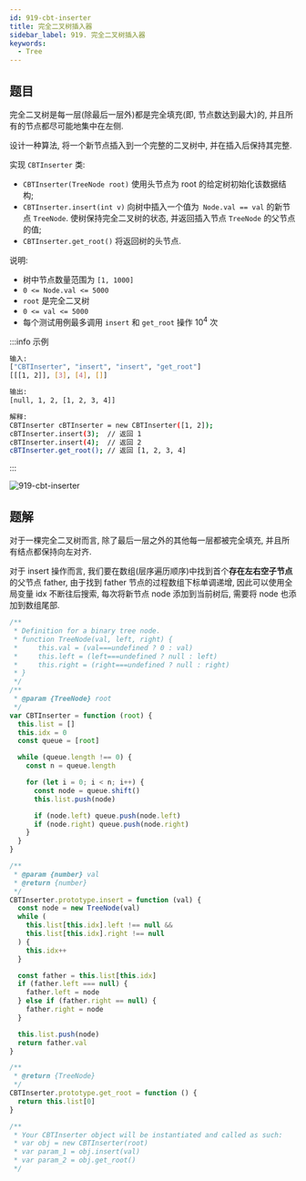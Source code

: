 ```yaml
---
id: 919-cbt-inserter
title: 完全二叉树插入器
sidebar_label: 919. 完全二叉树插入器
keywords:
  - Tree
---
```


## 题目

完全二叉树是每一层(除最后一层外)都是完全填充(即, 节点数达到最大)的, 并且所有的节点都尽可能地集中在左侧.

设计一种算法, 将一个新节点插入到一个完整的二叉树中, 并在插入后保持其完整.

实现 `CBTInserter` 类:

- `CBTInserter(TreeNode root)` 使用头节点为 root 的给定树初始化该数据结构;
- `CBTInserter.insert(int v)` 向树中插入一个值为` Node.val == val` 的新节点 `TreeNode`. 使树保持完全二叉树的状态, 并返回插入节点 `TreeNode` 的父节点的值;
- `CBTInserter.get_root()` 将返回树的头节点.

说明:

- 树中节点数量范围为 `[1, 1000] `
- `0 <= Node.val <= 5000`
- `root` 是完全二叉树
- `0 <= val <= 5000`
- 每个测试用例最多调用 `insert` 和 `get_root` 操作 10<sup>4</sup> 次

:::info 示例

```bash
输入:
["CBTInserter", "insert", "insert", "get_root"]
[[[1, 2]], [3], [4], []]

输出:
[null, 1, 2, [1, 2, 3, 4]]

解释:
CBTInserter cBTInserter = new CBTInserter([1, 2]);
cBTInserter.insert(3);  // 返回 1
cBTInserter.insert(4);  // 返回 2
cBTInserter.get_root(); // 返回 [1, 2, 3, 4]
```

:::

![919-cbt-inserter](../../static/img/919-cbt-inserter.jpg)

## 题解

对于一棵完全二叉树而言, 除了最后一层之外的其他每一层都被完全填充, 并且所有结点都保持向左对齐.

对于 insert 操作而言, 我们要在数组(层序遍历顺序)中找到首个**存在左右空子节点**的父节点 father, 由于找到 father 节点的过程数组下标单调递增, 因此可以使用全局变量 idx 不断往后搜索, 每次将新节点 node 添加到当前树后, 需要将 node 也添加到数组尾部.

```ts
/**
 * Definition for a binary tree node.
 * function TreeNode(val, left, right) {
 *     this.val = (val===undefined ? 0 : val)
 *     this.left = (left===undefined ? null : left)
 *     this.right = (right===undefined ? null : right)
 * }
 */
/**
 * @param {TreeNode} root
 */
var CBTInserter = function (root) {
  this.list = []
  this.idx = 0
  const queue = [root]

  while (queue.length !== 0) {
    const n = queue.length

    for (let i = 0; i < n; i++) {
      const node = queue.shift()
      this.list.push(node)

      if (node.left) queue.push(node.left)
      if (node.right) queue.push(node.right)          
    }
  }
}

/**
 * @param {number} val
 * @return {number}
 */
CBTInserter.prototype.insert = function (val) {
  const node = new TreeNode(val)
  while (
    this.list[this.idx].left !== null &&
    this.list[this.idx].right !== null
  ) {
    this.idx++
  }

  const father = this.list[this.idx]
  if (father.left === null) {
    father.left = node
  } else if (father.right == null) {
    father.right = node
  }

  this.list.push(node)
  return father.val
}

/**
 * @return {TreeNode}
 */
CBTInserter.prototype.get_root = function () {
  return this.list[0]
}

/**
 * Your CBTInserter object will be instantiated and called as such:
 * var obj = new CBTInserter(root)
 * var param_1 = obj.insert(val)
 * var param_2 = obj.get_root()
 */
```
